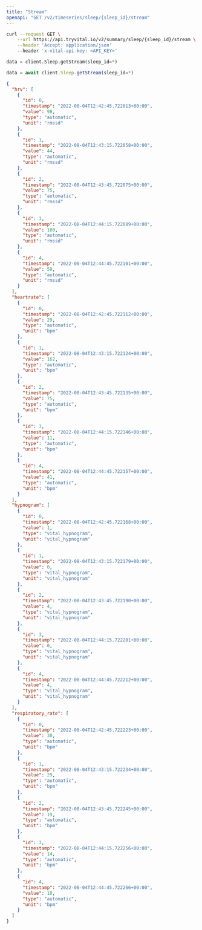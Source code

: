 ```yaml
---
title: "Stream"
openapi: "GET /v2/timeseries/sleep/{sleep_id}/stream"
---
```


<RequestExample>

```bash Bash
curl --request GET \
    --url https://api.tryvital.io/v2/summary/sleep/{sleep_id}/stream \
    --header 'Accept: application/json'
    --header 'x-vital-api-key: <API_KEY>'
```

```python Python
data = client.Sleep.getStream(sleep_id=*)
```

```js JavaScript
data = await client.Sleep.getStream(sleep_id=*)
```

</RequestExample>

<ResponseExample>

```json Example
{
  "hrv": [
    {
      "id": 0,
      "timestamp": "2022-08-04T12:42:45.722013+00:00",
      "value": 98,
      "type": "automatic",
      "unit": "rmssd"
    },
    {
      "id": 1,
      "timestamp": "2022-08-04T12:43:15.722058+00:00",
      "value": 44,
      "type": "automatic",
      "unit": "rmssd"
    },
    {
      "id": 2,
      "timestamp": "2022-08-04T12:43:45.722075+00:00",
      "value": 75,
      "type": "automatic",
      "unit": "rmssd"
    },
    {
      "id": 3,
      "timestamp": "2022-08-04T12:44:15.722089+00:00",
      "value": 100,
      "type": "automatic",
      "unit": "rmssd"
    },
    {
      "id": 4,
      "timestamp": "2022-08-04T12:44:45.722101+00:00",
      "value": 59,
      "type": "automatic",
      "unit": "rmssd"
    }
  ],
  "heartrate": [
    {
      "id": 0,
      "timestamp": "2022-08-04T12:42:45.722112+00:00",
      "value": 29,
      "type": "automatic",
      "unit": "bpm"
    },
    {
      "id": 1,
      "timestamp": "2022-08-04T12:43:15.722124+00:00",
      "value": 162,
      "type": "automatic",
      "unit": "bpm"
    },
    {
      "id": 2,
      "timestamp": "2022-08-04T12:43:45.722135+00:00",
      "value": 75,
      "type": "automatic",
      "unit": "bpm"
    },
    {
      "id": 3,
      "timestamp": "2022-08-04T12:44:15.722146+00:00",
      "value": 11,
      "type": "automatic",
      "unit": "bpm"
    },
    {
      "id": 4,
      "timestamp": "2022-08-04T12:44:45.722157+00:00",
      "value": 41,
      "type": "automatic",
      "unit": "bpm"
    }
  ],
  "hypnogram": [
    {
      "id": 0,
      "timestamp": "2022-08-04T12:42:45.722168+00:00",
      "value": 1,
      "type": "vital_hypnogram",
      "unit": "vital_hypnogram"
    },
    {
      "id": 1,
      "timestamp": "2022-08-04T12:43:15.722179+00:00",
      "value": 0,
      "type": "vital_hypnogram",
      "unit": "vital_hypnogram"
    },
    {
      "id": 2,
      "timestamp": "2022-08-04T12:43:45.722190+00:00",
      "value": 4,
      "type": "vital_hypnogram",
      "unit": "vital_hypnogram"
    },
    {
      "id": 3,
      "timestamp": "2022-08-04T12:44:15.722201+00:00",
      "value": 0,
      "type": "vital_hypnogram",
      "unit": "vital_hypnogram"
    },
    {
      "id": 4,
      "timestamp": "2022-08-04T12:44:45.722212+00:00",
      "value": 4,
      "type": "vital_hypnogram",
      "unit": "vital_hypnogram"
    }
  ],
  "respiratory_rate": [
    {
      "id": 0,
      "timestamp": "2022-08-04T12:42:45.722223+00:00",
      "value": 30,
      "type": "automatic",
      "unit": "bpm"
    },
    {
      "id": 1,
      "timestamp": "2022-08-04T12:43:15.722234+00:00",
      "value": 29,
      "type": "automatic",
      "unit": "bpm"
    },
    {
      "id": 2,
      "timestamp": "2022-08-04T12:43:45.722245+00:00",
      "value": 19,
      "type": "automatic",
      "unit": "bpm"
    },
    {
      "id": 3,
      "timestamp": "2022-08-04T12:44:15.722256+00:00",
      "value": 14,
      "type": "automatic",
      "unit": "bpm"
    },
    {
      "id": 4,
      "timestamp": "2022-08-04T12:44:45.722266+00:00",
      "value": 18,
      "type": "automatic",
      "unit": "bpm"
    }
  ]
}
```

</ResponseExample>
